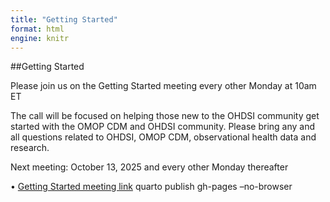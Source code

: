 ```yaml
---
title: "Getting Started"
format: html
engine: knitr
---
```


##Getting Started

Please join us on the Getting Started meeting every other Monday at 10am ET

The call will be focused on helping those new to the OHDSI community get started with the OMOP CDM and OHDSI community. Please bring any and all questions related to OHDSI, OMOP CDM, observational health data and research.

Next meeting: October 13, 2025 and every other Monday thereafter

•	[Getting Started meeting link](https://teams.microsoft.com/l/meetup-join/19%3ameeting_YjVkMjBmZTgtZjM0MS00N2QwLWIzODctZTNlMjA1MmUxYzA5%40thread.v2/0?context=%7b%22Tid%22%3a%2214b77578-9773-42d5-8507-251ca2dc2b06%22%2c%22Oid%22%3a%2289bf3edf-e8d2-4417-9263-838fe9354d6b%22%7d)
quarto publish gh-pages --no-browser
